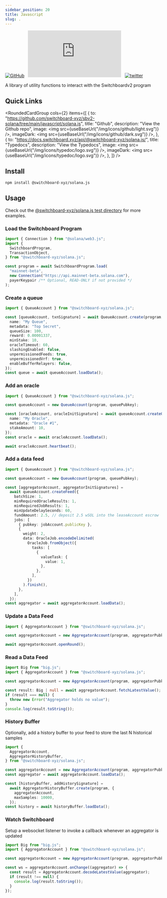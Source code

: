 ```yaml
---
sidebar_position: 20
title: Javascript
slug: .
---
```


[![GitHub](https://img.shields.io/badge/--181717?logo=github&logoColor=ffffff)](https://github.com/switchboard-xyz/solana.js/tree/main/libraries/ts)&nbsp;&nbsp;
[![npm](https://img.shields.io/npm/v/@switchboard-xyz/solana.js)](https://www.npmjs.com/package/@switchboard-xyz/solana.js)&nbsp;&nbsp;
[![twitter](https://badgen.net/twitter/follow/switchboardxyz)](https://twitter.com/switchboardxyz)&nbsp;&nbsp;

A library of utility functions to interact with the Switchboardv2 program

## Quick Links


<RoundedCardGroup
  cols={2}
  items={[
    {
      to: "https://github.com/switchboard-xyz/sbv2-solana/tree/main/javascript/solana.js",
      title: "Github",
      description: "View the Github repo",
      image: <img src={useBaseUrl("/img/icons/github/light.svg")} />,
      imageDark: <img src={useBaseUrl("/img/icons/github/dark.svg")} />,
    },
    {
      to: "https://docs.switchboard.xyz/api/@switchboard-xyz/solana.js/",
      title: "Typedocs",
      description: "View the Typedocs",
      image: <img src={useBaseUrl("/img/icons/typedoc/logo.svg")} />,
      imageDark: <img src={useBaseUrl("/img/icons/typedoc/logo.svg")} />,
    },
  ]}
/>

## Install

```bash npm2yarn
npm install @switchboard-xyz/solana.js
```

## Usage

Check out the
[@switchboard-xyz/solana.js test directory](https://github.com/switchboard-xyz/sbv2-solana/tree/main/javascript/solana.js/test)
for more examples.

### Load the Switchboard Program

```ts
import { Connection } from "@solana/web3.js";
import {
  SwitchboardProgram,
  TransactionObject,
} from "@switchboard-xyz/solana.js";

const program = await SwitchboardProgram.load(
  "mainnet-beta",
  new Connection("https://api.mainnet-beta.solana.com"),
  payerKeypair /** Optional, READ-ONLY if not provided */
);
```

### Create a queue

```ts
import { QueueAccount } from "@switchboard-xyz/solana.js";

const [queueAccount, txnSignature] = await QueueAccount.create(program, {
  name: "My Queue",
  metadata: "Top Secret",
  queueSize: 100,
  reward: 0.00001337,
  minStake: 10,
  oracleTimeout: 60,
  slashingEnabled: false,
  unpermissionedFeeds: true,
  unpermissionedVrf: true,
  enableBufferRelayers: false,
});
const queue = await queueAccount.loadData();
```

### Add an oracle

```ts
import { QueueAccount } from "@switchboard-xyz/solana.js";

const queueAccount = new QueueAccount(program, queuePubkey);

const [oracleAccount, oracleInitSignature] = await queueAccount.createOracle({
  name: "My Oracle",
  metadata: "Oracle #1",
  stakeAmount: 10,
});
const oracle = await oracleAccount.loadData();

await oracleAccount.heartbeat();
```

### Add a data feed

```ts
import { QueueAccount } from "@switchboard-xyz/solana.js";

const queueAccount = new QueueAccount(program, queuePubkey);

const [aggregatorAccount, aggregatorInitSignatures] =
  await queueAccount.createFeed({
    batchSize: 1,
    minRequiredOracleResults: 1,
    minRequiredJobResults: 1,
    minUpdateDelaySeconds: 60,
    fundAmount: 2.5, // deposit 2.5 wSOL into the leaseAccount escrow
    jobs: [
      { pubkey: jobAccount.publicKey },
      {
        weight: 2,
        data: OracleJob.encodeDelimited(
          OracleJob.fromObject({
            tasks: [
              {
                valueTask: {
                  value: 1,
                },
              },
            ],
          })
        ).finish(),
      },
    ],
  });
const aggregator = await aggregatorAccount.loadData();
```

### Update a Data Feed

```ts
import { AggregatorAccount } from "@switchboard-xyz/solana.js";

const aggregatorAccount = new AggregatorAccount(program, aggregatorPubkey);

await aggregatorAccount.openRound();
```

### Read a Data Feed

```ts
import Big from "big.js";
import { AggregatorAccount } from "@switchboard-xyz/solana.js";

const aggregatorAccount = new AggregatorAccount(program, aggregatorPubkey);

const result: Big | null = await aggregatorAccount.fetchLatestValue();
if (result === null) {
  throw new Error("Aggregator holds no value");
}
console.log(result.toString());
```

### History Buffer

Optionally, add a history buffer to your feed to store the last N historical
samples

```ts
import {
  AggregatorAccount,
  AggregatorHistoryBuffer,
} from "@switchboard-xyz/solana.js";

const aggregatorAccount = new AggregatorAccount(program, aggregatorPubkey);
const aggregator = await aggregatorAccount.loadData();

const [historyBuffer, addHistorySignature] =
  await AggregatorHistoryBuffer.create(program, {
    aggregatorAccount,
    maxSamples: 10000,
  });
const history = await historyBuffer.loadData();
```

### Watch Switchboard

Setup a websocket listener to invoke a callback whenever an aggregator is
updated

```ts
import Big from "big.js";
import { AggregatorAccount } from "@switchboard-xyz/solana.js";

const aggregatorAccount = new AggregatorAccount(program, aggregatorPubkey);

const ws = aggregatorAccount.onChange((aggregator) => {
  const result = AggregatorAccount.decodeLatestValue(aggregator);
  if (result !== null) {
    console.log(result.toString());
  }
});
```
